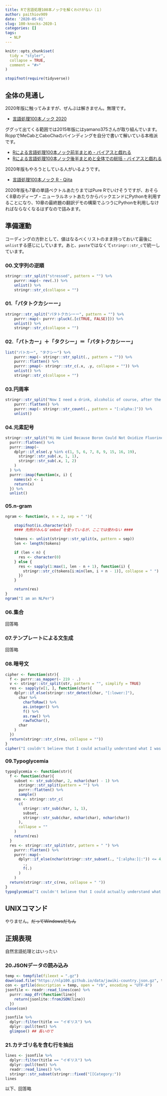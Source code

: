 ```yaml
---
title: Rで言語処理100本ノックを解くわけがない（１）
author: paithiov909
date: '2020-05-01'
slug: 100-knocks-2020-1
categories: []
tags:
  - NLP
---
```


```r
knitr::opts_chunk$set(
  tidy = "styler",
  collapse = TRUE,
  comment = "#>"
)

stopifnot(require(tidyverse))
```

## 全体の見通し

2020年版に触ってみますが、ぜんぶは解きません。無理です。

- [言語処理100本ノック 2020](https://nlp100.github.io/ja/)

ググって出てくる範囲では2015年版にはyamano375さんが取り組んでいます。RcppでMeCabとCaboChaのバインディングを自分で書いて解いている本格派です。

- [Rによる言語処理100本ノック前半まとめ - バイアスと戯れる](http://yamano357.hatenadiary.com/entry/2015/07/27/001728)
- [Rによる言語処理100本ノック後半まとめと全体での総括 - バイアスと戯れる](http://yamano357.hatenadiary.com/entry/2015/10/22/193839)

2020年版もやろうとしている人がいるようです。

- [言語処理100本ノック R - Qiita](https://qiita.com/PiyoMoasa/items/7c1a6cca3f9cbcaf7773)

2020年版も7章の単語ベクトルあたりまではPure Rでいけそうですが、おそらく8章のディープ・ニューラルネットあたりからバックエンドにPythonを利用することになり、10章の最終題の翻訳デモの構築でふつうにPythonを利用しなければならなくなるはずなので詰みます。


## 準備運動

コーディングの方針として、値はなるべくリストのまま持っておいて最後に`unlist`する感じにしています。あと、`paste`ではなくて`stringr::str_c`で統一しています。

### 00.文字列の逆順

```r
stringr::str_split("stressed", pattern = "") %>%
    purrr::map(~ rev(.)) %>%
    unlist() %>%
    stringr::str_c(collapse = "")
```

### 01.「パタトクカシーー」

```r
stringr::str_split("パタトクカシーー", pattern = "") %>%
    purrr::map(~ purrr::pluck(.[c(TRUE, FALSE)])) %>%
    unlist() %>%
    stringr::str_c(collapse = "")
```

### 02.「パトカー」＋「タクシー」＝「パタトクカシーー」

```r
list("パトカー", "タクシー") %>%
    purrr::map(~ stringr::str_split(., pattern = "")) %>%
    purrr::flatten() %>%
    purrr::pmap(~ stringr::str_c(.x, .y, collapse = "")) %>%
    unlist() %>%
    stringr::str_c(collapse = "")
```

### 03.円周率

```r
stringr::str_split("Now I need a drink, alcoholic of course, after the heavy lectures involving quantum mechanics.", pattern = " ") %>%
    purrr::flatten() %>%
    purrr::map(~ stringr::str_count(., pattern = "[:alpha:]")) %>%
    unlist()
```

### 04.元素記号

```r
stringr::str_split("Hi He Lied Because Boron Could Not Oxidize Fluorine. New Nations Might Also Sign Peace Security Clause. Arthur King Can.", pattern = " ") %>%
  purrr::flatten() %>%
  purrr::imap(~
    dplyr::if_else(.y %in% c(1, 5, 6, 7, 8, 9, 15, 16, 19), 
      stringr::str_sub(.x, 1, 1),
      stringr::str_sub(.x, 1, 2)
    )
  ) %>%
  purrr::imap(function(x, i) {
    names(x) <- i
    return(x)
  }) %>%
  unlist()
```

### 05.n-gram

```r
ngram <- function(x, n = 2, sep = " "){

    stopifnot(is.character(x))
    #### 先例がみんな`embed`を使っているが、ここでは使わない ####

    tokens <- unlist(stringr::str_split(x, pattern = sep))
    len <- length(tokens)

    if (len < n) {
      res <- character(0)
    } else {
      res <- sapply(1:max(1, len - n + 1), function(i) {
        stringr::str_c(tokens[i:min(len, i + n - 1)], collapse = " ")
      })
    }

    return(res)
}
ngram("I am an NLPer")
```

### 06.集合

回答略

### 07.テンプレートによる文生成

回答略

### 08.暗号文

```r
cipher <- function(str){
  f <- purrr::as_mapper(~ 219 - .)
  v <- stringr::str_split(str, pattern = "", simplify = TRUE)
  res <- sapply(v[1, ], function(char){
    dplyr::if_else(stringr::str_detect(char, "[:lower:]"),
      char %>%
        charToRaw() %>%
        as.integer() %>%
        f() %>%
        as.raw() %>%
        rawToChar(),
      char
    )
  })
  return(stringr::str_c(res, collapse = ""))
}
cipher("I couldn't believe that I could actually understand what I was reading : the phenomenal power of the human mind.")
```

### 09.Typoglycemia

```r
typoglycemia <- function(str){
  f <- function(char){
    subset <- str_sub(char, 2, nchar(char) - 1) %>%
      stringr::str_split(pattern = "") %>%
      purrr::flatten() %>%
      sample()
    res <- stringr::str_c(
      c(
        stringr::str_sub(char, 1, 1),
        subset,
        stringr::str_sub(char, nchar(char), nchar(char))
      ),
      collapse = ""
    )
    return(res)
  }
  res <- stringr::str_split(str, pattern = " ") %>%
    purrr::flatten() %>%
    purrr::map(~
      dplyr::if_else(nchar(stringr::str_subset(., "[:alpha:]|:")) <= 4,
        .,
        f(.)
      )
    )
  return(stringr::str_c(res, collapse = " "))
}
typoglycemia("I couldn't believe that I could actually understand what I was reading : the phenomenal power of the human mind.")
```

## UNIXコマンド

やりません。~~だってWindowsだもん~~

## 正規表現

自然言語処理とはいったい

### 20.JSONデータの読み込み

```r
temp <- tempfile(fileext = ".gz")
download.file("https://nlp100.github.io/data/jawiki-country.json.gz", temp)
con <- gzfile(description = temp, open = "rb", encoding = "UTF-8")
jsonfile <- readr::read_lines(con) %>%
  purrr::map_dfr(function(line){
    return(jsonlite::fromJSON(line))
  })
close(con)

jsonfile %>%
  dplyr::filter(title == "イギリス") %>%
  dplyr::pull(text) %>%
  glimpse() ## 長いので
```

### 21.カテゴリ名を含む行を抽出

```r
lines <- jsonfile %>%
  dplyr::filter(title == "イギリス") %>%
  dplyr::pull(text) %>%
  readr::read_lines() %>%
  stringr::str_subset(stringr::fixed("[[Category:"))
lines
```

以下、回答略


